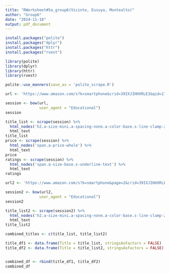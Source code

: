 ```yaml
---
title: "RWorksheet#5a_group6(Vicinte, Eusuya, Montealto)"
author: "Group6"
date: "2024-11-18"
output: pdf_document
---
```


```r
install.packages("polite")
install.packages("dplyr")
install.packages("httr")
install.packages("rvest")
```
```r
library(polite)
library(dplyr)
library(httr)
library(rvest)
```
```r
polite::use_manners(save_as = 'polite_scrape.R')
```
```r
url <- 'https://www.amazon.com/s?k=smartphone&crid=39IXJIHHXRLE3&qid=1731928902&sprefix=smartphone%2Caps%2C354&ref=sr_pg_1'

session <- bow(url,
               user_agent = "Educational")
session
```
```r
title_list <- scrape(session) %>%
  html_nodes('h2.a-size-mini.a-spacing-none.a-color-base.s-line-clamp-2') %>% 
  html_text
title_list
price <- scrape(session) %>%
  html_nodes('span.a-price-whole') %>% 
  html_text
price
ratings <- scrape(session) %>%
  html_nodes('span.a-size-base.s-underline-text') %>% 
  html_text
ratings

```
```r
url2 <- 'https://www.amazon.com/s?k=smartphone&page=2&crid=39IXJIHHXRLE3&qid=1731928557&sprefix=smartphone%2Caps%2C354&ref=sr_pg_2'

session2 <- bow(url2,
               user_agent = "Educational")
session2
```
```r
title_list2 <- scrape(session2) %>%
  html_nodes('h2.a-size-mini.a-spacing-none.a-color-base.s-line-clamp-2') %>% 
  html_text
title_list2
```
```r
combined_titles <- c(title_list, title_list2)

title_df1 <- data.frame(Title = title_list, stringsAsFactors = FALSE)
title_df2 <- data.frame(Title = title_list2, stringsAsFactors = FALSE)


combined_df <- rbind(title_df1, title_df2)
combined_df
```